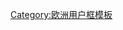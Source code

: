 {{Userbox
  |border-c = #000000
  |border-s = 1
  |id-c     = #FFFFFF
  |id-s     = 12
  |id-fc    = #000000
  |info-c   = #FFFFFF
  |info-s   = 9
  |info-fc  = #003897
  |id       = [[File:Flag of Iceland.svg|60px|center]]
  |info     = 這個用戶居住于[[冰島]]。
}}
<noinclude>
[[Category:欧洲用户框模板]]
</noinclude>